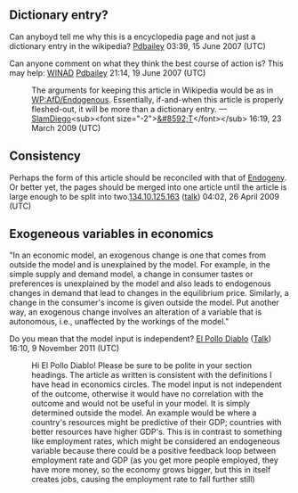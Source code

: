 <article id="11778930" title=Talk:Exogeny>
	<talkpage id="11778930" title="Talk:Exogeny">
{{WikiProject Economics|class=Start|importance=Low}}
{{DisambigProject|class=|importance=}}
{{oldafdfull|date= 2007-11-04 |result= '''Keep''' |page= Endogenous }}

== Dictionary entry? ==

Can anyboyd tell me why this is a encyclopedia page and not just a dictionary entry in the wikipedia? [[User:Pdbailey|Pdbailey]] 03:39, 15 June 2007 (UTC)

Can anyone comment on what they think the best course of action is? This may help: [[WP:WINAD| WINAD]] [[User:Pdbailey|Pdbailey]] 21:14, 19 June 2007 (UTC)

:The arguments for keeping this article in Wikipedia would be as in [[Wikipedia:Articles for deletion/Endogenous|WP:AfD/Endogenous]].  Essentially, if-and-when this article is properly fleshed-out, it will be more than a dictionary entry. —[[User:SlamDiego|SlamDiego]]&lt;sub&gt;&lt;font size=&quot;-2&quot;&gt;[[User_talk:SlamDiego|&amp;#8592;T]]&lt;/font&gt;&lt;/sub&gt; 16:19, 23 March 2009 (UTC)

== Consistency ==

Perhaps the form of this article should be reconciled with that of [[Endogeny]]. Or better yet, the pages should be merged into one article until the article is large enough to be split into two.[[Special:Contributions/134.10.125.163|134.10.125.163]] ([[User talk:134.10.125.163|talk]]) 04:02, 26 April 2009 (UTC)

== Exogeneous variables in  economics ==
&quot;In an economic model, an exogenous change is one that comes from outside the model and is unexplained by the model. For example, in the simple supply and demand model, a change in consumer tastes or preferences is unexplained by the model and also leads to endogenous changes in demand that lead to changes in the equilibrium price. Similarly, a change in the consumer's income is given outside the model. Put another way, an exogenous change involves an alteration of a variable that is autonomous, i.e., unaffected by the workings of the model.&quot;

Do you mean that the model input is independent? [[User:El Pollo Diablo|El Pollo Diablo]] ([[User talk:El Pollo Diablo|Talk]]) 16:10, 9 November 2011 (UTC)

:Hi El Pollo Diablo! Please be sure to be polite in your section headings. The article as written is consistent with the definitions I have head in economics circles. The model input is not independent of the outcome, otherwise it would have no correlation with the outcome and would not be useful in your model. It is simply determined outside the model. An example would be where a country's resources might be predictive of their GDP; countries with better resources have higher GDP's. This is in contrast to something like employment rates, which might be considered an endogeneous variable because there could be a positive feedback loop between employment rate and GDP (as you get more people employed, they have more money, so the economy grows bigger, but this in itself creates jobs, causing the employment rate to fall further still)
	</talkpage>
</article>